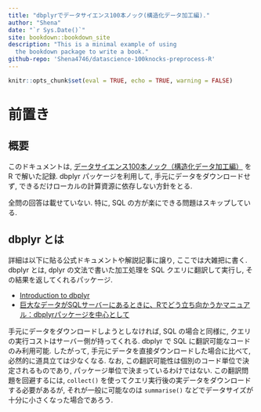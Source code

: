 ```yaml
---
title: "dbplyrでデータサイエンス100本ノック(構造化データ加工編)."
author: "Shena"
date: "`r Sys.Date()`"
site: bookdown::bookdown_site
description: "This is a minimal example of using
  the bookdown package to write a book."
github-repo: 'Shena4746/datascience-100knocks-preprocess-R'
---
```


```r
knitr::opts_chunk$set(eval = TRUE, echo = TRUE, warning = FALSE)
```

# 前置き

## 概要
このドキュメントは, [データサイエンス100本ノック（構造化データ加工編）](https://github.com/The-Japan-DataScientist-Society/100knocks-preprocess) を R で解いた記録. dbplyr パッケージを利用して, 手元にデータをダウンロードせず, できるだけローカルの計算資源に依存しない方針をとる. 

:::note
全問の回答は載せていない. 特に, SQL の方が楽にできる問題はスキップしている.
:::

## dbplyr とは

詳細は以下に貼る公式ドキュメントや解説記事に譲り, ここでは大雑把に書く. dbplyr とは, dplyr の文法で書いた加工処理を SQL クエリに翻訳して実行し, その結果を返してくれるパッケージ. 

- [Introduction to dbplyr](https://dbplyr.tidyverse.org/articles/dbplyr.html)
- [巨大なデータがSQLサーバーにあるときに、Rでどう立ち向かうかマニュアル：dbplyrパッケージを中心として](https://yutatoyama.github.io/note/intro_R_for_SQL.html)

手元にデータをダウンロードしようとしなければ, SQL の場合と同様に, クエリの実行コストはサーバー側が持ってくれる. dbplyr で SQL に翻訳可能なコードのみ利用可能. したがって, 手元にデータを直接ダウンロードした場合に比べて, 必然的に道具立ては少なくなる. なお, この翻訳可能性は個別のコード単位で決定されるものであり, パッケージ単位で決まっているわけではない. この翻訳問題を回避するには, `collect()` を使ってクエリ実行後の実データをダウンロードする必要があるが, それが一般に可能なのは `summarise()` などでデータサイズが十分に小さくなった場合であろう.
